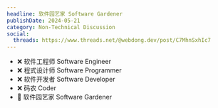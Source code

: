 ```yaml
---
headline: 软件园艺家 Software Gardener
publishDate: 2024-05-21
category: Non-Technical Discussion
social:
  threads: https://www.threads.net/@webdong.dev/post/C7MhnSxhIc7
---
```


- ❌ 软件工程师 Software Engineer
- ❌ 程式设计师 Software Programmer
- ❌ 软件开发者 Software Developer
- ❌ 码农 Coder
- 🌵 软件园艺家 Software Gardener

